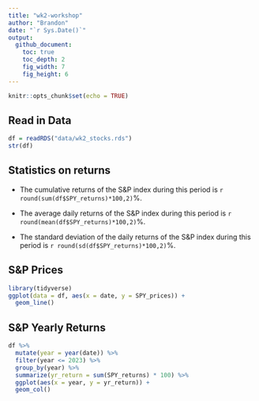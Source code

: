 ```yaml
---
title: "wk2-workshop"
author: "Brandon"
date: "`r Sys.Date()`"
output: 
  github_document:
    toc: true
    toc_depth: 2
    fig_width: 7
    fig_height: 6
---
```


```r
knitr::opts_chunk$set(echo = TRUE)
```

## Read in Data
```r
df = readRDS("data/wk2_stocks.rds")
str(df)
```

## Statistics on returns

+ The cumulative returns of the S&P index during this 
period is `r round(sum(df$SPY_returns)*100,2)`%.

+ The average daily returns of the S&P index during this period 
is `r round(mean(df$SPY_returns)*100,2)`%.

+ The standard deviation of the daily returns of the S&P 
index during this period is `r round(sd(df$SPY_returns)*100,2)`%.

## S&P Prices

```r
library(tidyverse)
ggplot(data = df, aes(x = date, y = SPY_prices)) + 
  geom_line()
```

## S&P Yearly Returns
```r
df %>%
  mutate(year = year(date)) %>%
  filter(year <= 2023) %>%
  group_by(year) %>%
  summarize(yr_return = sum(SPY_returns) * 100) %>%
  ggplot(aes(x = year, y = yr_return)) + 
  geom_col()
```

